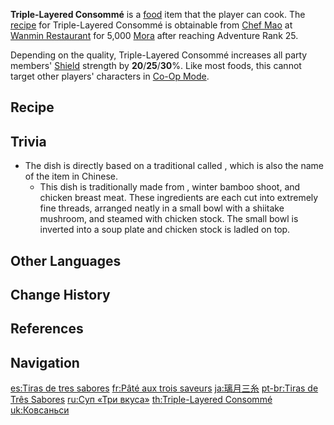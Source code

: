 {{Food Infobox
|id              = 108156
|description     = A neatly arranged dish.
|desc_suspicious = It certainly looks the part, but tasting it reveals the blandness of the consommé. Was it diluted too much, perhaps?
|desc_basic      = The ham, fowl, and bamboo shoots have been sliced into threads of equal length, and they've been laid out neatly in the soup bowl after being steamed at high heat, before being covered in consommé. The layers are distinct, and the mouthfeel is salty yet fresh.
|desc_delicious  = The evenly-sized threads reveal exquisite knife-work. Rather than a dish, this seems more like a work of art. But once you work up the wherewithal to pick up those chopsticks and have at it, the delicious flavors will be utter bliss &mdash; leaving this as a mere work of art would be such a shame.
|type            = DEF-Boosting Dishes
|effectType      = DEF Up
|effect          = Increases all party members' Shield strength by (var1)% for 300s.
|eff_att1        = Shield Strength
|eff_suspicious1 = 20
|eff_basic1      = 25
|eff_delicious1  = 30
|quality         = 3
|variant         = Lantern Rite Special Triple-Layered Consommé
|region          = Liyue
|recipe          = Sold by [[Chef Mao]]
}}
'''Triple-Layered Consommé'''  is a [[food]] item that the player can cook. The [[recipe]] for Triple-Layered Consommé is obtainable from [[Chef Mao]] at [[Wanmin Restaurant]] for 5,000 [[Mora]] after reaching Adventure Rank 25.

Depending on the quality, Triple-Layered Consommé increases all party members' [[Shield]] strength by '''20'''/'''25'''/'''30'''%. Like most foods, this cannot target other players' characters in [[Co-Op Mode]].

==Recipe==
{{Recipe
|type = Cooking
|Ham = 2
|Fowl = 2
|Bamboo Shoot = 1
|Mushroom = 1
|sort = Ham;Fowl;Bamboo Shoot;Mushroom
}}

==Trivia==
* The dish is directly based on a traditional {{w|Shanghai cuisine|Shanghai dish}} called {{Lang|mini=1|zh=扣三丝|zh_rm=Kòusānsī|zh_tl=Inverted Three Threads}}, which is also the name of the item in Chinese.
** This dish is traditionally made from {{w|Jinhua ham}}, winter bamboo shoot, and chicken breast meat. These ingredients are each cut into extremely fine threads, arranged neatly in a small bowl with a shiitake mushroom, and steamed with chicken stock. The small bowl is inverted into a soup plate and chicken stock is ladled on top.

==Other Languages==
{{Other Languages
|en      = Triple-Layered Consommé
|zhs     = 扣三丝
|zhs_rm  = Kòusānsī
|zht     = 扣三絲
|zht_rm  = Kòusānsī
|zh_tl   = Inverted Three Threads
|ja      = {{Rubi|璃|リー|月|ユエ|三|サン|糸|スー}}
|ja_rm   = Riiyue Sansuu<ref>{{Ref/Quest|Three to Get Ready, and Here We Go|note=Japanese Voice-Over}}</ref>
|ja_tl   = Liyue Three Threads
|ko      = 고기{{tt|죽순|竹筍}}데침
|ko_rm   = Gogi-juksun-dechim
|ko_tl   = Blanched Meat and Bamboo Shoots
|es      = Tiras de tres sabores
|es_tl   = Tri-Flavor Strips
|fr      = Pâté aux trois saveurs
|fr_tl   = Tri-Flavored Pâté
|ru      = Суп «Три вкуса»
|ru_tl   = "Three Flavors" Soup
|th      = Triple-Layered Consommé
|vi      = {{tt|Khấu Tam|扣三}} Tư
|vi_tl   = 
|de      = Gestreiftes Dreierlei
|de_tl   = Stripy Three Things
|id      = Triple-Layered Consommé
|pt      = Tiras de Três Sabores
|pt_tl   = 
|tr      = Üç Mevsim Çorbası
|tr_tl   = 
|it      = Consommé ai tre sapori
|it_tl   = Three Flavours Consommé
}}

==Change History==
{{Change History|1.1}}

==References==
{{Reflist}}

==Navigation==
{{Food Navbox}}

[[es:Tiras de tres sabores]]
[[fr:Pâté aux trois saveurs]]
[[ja:璃月三糸]]
[[pt-br:Tiras de Três Sabores]]
[[ru:Суп «Три вкуса»]]
[[th:Triple-Layered Consommé]]
[[uk:Ковсаньси]]